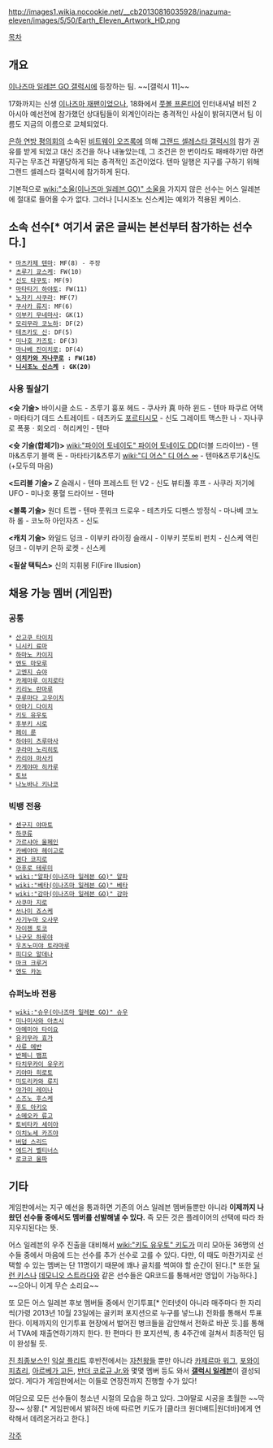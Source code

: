 {{{+1 アースイレブン / Earth Eleven}}}

http://images1.wikia.nocookie.net/__cb20130816035928/inazuma-eleven/images/5/50/Earth_Eleven_Artwork_HD.png

[[목차]]

== 개요 ==

[[이나즈마 일레븐 GO 갤럭시]]에 등장하는 팀. ~~[갤럭시 11]~~

17화까지는 신생 [[이나즈마 재팬]]이었으나, 18화에서 [[풋볼 프론티어]] 인터내셔널 비전 2 아시아 예선전에 참가했던 상대팀들이 외계인이라는 충격적인 사실이 밝혀지면서 팀 이름도 지금의 이름으로 교체되었다.

[[은하 연방 평의회]]의 소속된 [[비트웨이 오즈록]]에 의해 [[그랜드 셀레스타 갤럭시]]의 참가 권유를 받게 되었고 대신 조건을 하나 내놓았는데, 그 조건은 한 번이라도 패배하기만 하면 지구는 무조건 파멸당하게 되는 충격적인 조건이었다. 텐마 일행은 지구를 구하기 위해 그랜드 셀레스타 갤럭시에 참가하게 된다.

기본적으로 [[wiki:"소울(이나즈마 일레븐 GO)" 소울]]을 가지지 않은 선수는 어스 일레븐에 절대로 들어올 수가 없다. 그러나 [니시조노 신스케]는 예외가 적용된 케이스.

== 소속 선수[* 여기서 굵은 글씨는 본선부터 참가하는 선수다.] ==
 * [[마츠카제 텐마]]: MF(8) - 주장
 * [[츠루기 쿄스케]]: FW(10)
 * [[신도 타쿠토]]: MF(9)
 * [[마타타기 하야토]]: FW(11)
 * [[노자키 사쿠라]]: MF(7)
 * [[쿠사카 류지]]: MF(6)
 * [[이부키 무네마사]]: GK(1)
 * [[모리무라 코노하]]: DF(2)
 * [[테츠카도 신]]: DF(5)
 * [[미나호 카즈토]]: DF(3)
 * [[마나베 진이치로]]: DF(4)
 * '''[[이치카와 자나쿠로]] : FW(18)'''
 * '''[[니시조노 신스케]] : GK(20)'''

=== 사용 필살기 ===
'''<슛 기술>'''
바이시클 소드 - 츠루기
흉포 헤드 - 쿠사카
真 마하 윈드 - 텐마
파쿠르 어택 - 마타타기
데드 스트레이트 - 테츠카도
[[포르티시모]] - 신도
그레이트 맥스한 나 - 자나쿠로
폭풍ㆍ회오리ㆍ허리케인 - 텐마

'''<슛 기술(합체기)>'''
[[wiki:"파이어 토네이도" 파이어 토네이도 DD]](더블 드라이브) - 텐마&츠루기
블랙 돈 - 마타타기&츠루기
[[wiki:"디 어스" 디 어스 ∞]] - 텐마&츠루기&신도(+모두의 마음)

'''<드리블 기술>'''
Z 슬래시 - 텐마
프레스트 턴 V2 - 신도
뷰티풀 후프 - 사쿠라
저기에 UFO - 미나호
풍혈 드라이브 - 텐마

'''<블록 기술>'''
원더 트랩 - 텐마
풋워크 드로우 - 테츠카도
디펜스 방정식 - 마나베
코노하 롤 - 코노하
아인자츠 - 신도

'''<캐치 기술>'''
와일드 덩크 - 이부키
라이징 슬래시 - 이부키
붓토비 펀치 - 신스케
역린 덩크 - 이부키
은하 로켓 - 신스케

'''<필살 택틱스>'''
신의 지휘봉 FI(Fire Illusion)

== 채용 가능 멤버 (게임판) ==
=== 공통 ===
 * [[산고쿠 타이치]]
 * [[니시키 료마]]
 * [[하마노 카이지]]
 * [[엔도 마모루]]
 * [[고엔지 슈야]]
 * [[카제마루 이치로타]]
 * [[키리노 란마루]]
 * [[쿠루마다 고우이치]]
 * [[아마기 다이치]]
 * [[키도 유우토]]
 * [[후부키 시로]]
 * [[페이 룬]]
 * [[하야미 츠루마사]]
 * [[쿠라마 노리히토]]
 * [[카리야 마사키]]
 * [[카게야마 히카루]]
 * [[토브]]
 * [[나노바나 키나코]]

=== 빅뱅 전용 ===
 * [[센구지 야마토]]
 * [[하쿠류]]
 * [[가르샤아 울페인]]
 * [[카베야마 헤이고로]]
 * [[겐다 코지로]]
 * [[아후로 테루미]]
 * [[wiki:"알파(이나즈마 일레븐 GO)" 알파]]
 * [[wiki:"베타(이나즈마 일레븐 GO)" 베타]]
 * [[wiki:"감마(이나즈마 일레븐 GO)" 감마]]
 * [[사쿠마 지로]]
 * [[쓰나미 죠스케]]
 * [[사기누마 오사무]]
 * [[자이젠 토코]]
 * [[나구모 하루야]]
 * [[우츠노미야 토라마루]]
 * [[피디오 알데나]]
 * [[마크 크루거]]
 * [[엔도 카논]]

=== 슈퍼노바 전용 ===
 * [[wiki:"슈우(이나즈마 일레븐 GO)" 슈우]]
 * [[미나미사와 아츠시]]
 * [[아메미야 타이요]]
 * [[유키무라 효가]]
 * [[사류 에반]]
 * [[반페니 뱀프]]
 * [[타치무카이 유우키]]
 * [[키야마 히로토]]
 * [[미도리카와 류지]]
 * [[울비다|야가미 레이나]]
 * [[스즈노 후스케]]
 * [[후도 아키오]]
 * [[소메오카 류고]]
 * [[토비타카 세이야]]
 * [[이치노세 카즈야]]
 * [[버덥 스리드]]
 * [[에드거 벨티너스]]
 * [[로코코 울파]]

== 기타 ==
게임판에서는 지구 예선을 통과하면 기존의 어스 일레븐 멤버들뿐만 아니라 '''이제까지 나왔던 선수들 중에서도 멤버를 선발해낼 수 있다.''' 즉 모든 것은 플레이어의 선택에 따라 좌지우지된다는 뜻.

어스 일레븐의 우주 진출을 대비해서 [[wiki:"키도 유우토" 키도]]가 미리 모아둔 36명의 선수들 중에서 마음에 드는 선수를 추가 선수로 고를 수 있다. 다만, 이 때도 마찬가지로 선택할 수 있는 멤버는 단 11명이기 때문에 꽤나 골치를 썩여야 할 순간이 된다.[* 또한 [[딜런 키스]]나 [[데모니오 스트라다]]와 같은 선수들은 QR코드를 통해서만 영입이 가능하다.] ~~으아니 이게 무슨 소리요~~

또 모든 어스 일레븐 후보 멤버들 중에서 인기투표[* 인터넷이 아니라 매주마다 한 자리씩(가령 2013년 10월 23일에는 골키퍼 포지션으로 누구를 넣느냐) 전화를 통해서 투표한다. 이제까지의 인기투표 현장에서 벌어진 병크들을 감안해서 전화로 바꾼 듯.]를 통해서 TVA에 재출연하기까지 한다. 한 편마다 한 포지션씩, 총 4주간에 걸쳐서 최종적인 팀이 완성될 듯.

[[진 최종보스]]인 [[익살 플리트]] 후반전에서는 [[자천왕]]들 뿐만 아니라 [[카제르마 워그]], [[포와이 피쵸리]], [[아르베가 고든]], [[반더 코로규 Jr.]]와 몇몇 멤버 등도 와서 '''[[갤럭시 일레븐]]'''이 결성되었다. 게다가 게임판에서는 이들로 연장전까지 진행할 수가 있다!

여담으로 모든 선수들이 청소년 시절의 모습을 하고 있다. 그야말로 시공을 초월한 ~~막장~~ 상황.[* 게임판에서 밝혀진 바에 따르면 키도가 [클라크 원더배트|원더바]에게 연락해서 데려온거라고 한다.]

[[각주]]
